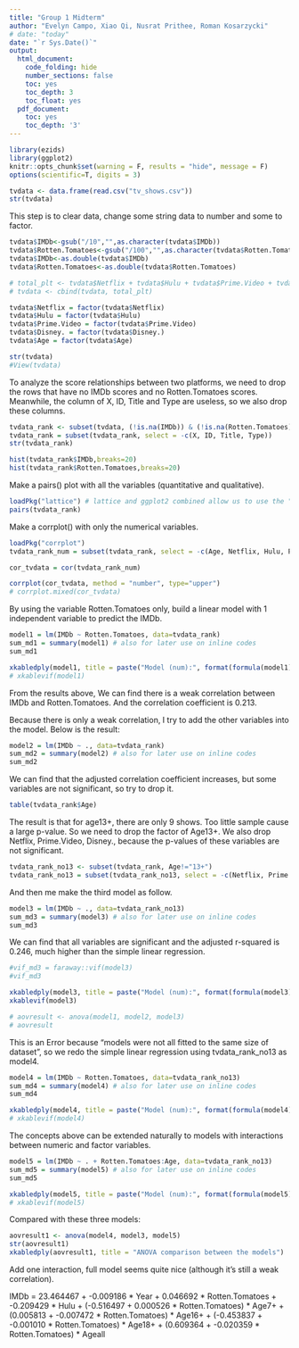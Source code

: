 ```yaml
---
title: "Group 1 Midterm"
author: "Evelyn Campo, Xiao Qi, Nusrat Prithee, Roman Kosarzycki"
# date: "today"
date: "`r Sys.Date()`"
output:
  html_document:
    code_folding: hide
    number_sections: false
    toc: yes
    toc_depth: 3
    toc_float: yes
  pdf_document:
    toc: yes
    toc_depth: '3'
---
```


```r
library(ezids)
library(ggplot2)
knitr::opts_chunk$set(warning = F, results = "hide", message = F)
options(scientific=T, digits = 3)
```


```r
tvdata <- data.frame(read.csv("tv_shows.csv"))
str(tvdata)
```
This step is to clear data, change some string data to number and some to factor.
```r
tvdata$IMDb<-gsub("/10","",as.character(tvdata$IMDb))
tvdata$Rotten.Tomatoes<-gsub("/100","",as.character(tvdata$Rotten.Tomatoes))
tvdata$IMDb<-as.double(tvdata$IMDb)
tvdata$Rotten.Tomatoes<-as.double(tvdata$Rotten.Tomatoes)

# total_plt <- tvdata$Netflix + tvdata$Hulu + tvdata$Prime.Video + tvdata$Disney.
# tvdata <- cbind(tvdata, total_plt)

tvdata$Netflix = factor(tvdata$Netflix)
tvdata$Hulu = factor(tvdata$Hulu)
tvdata$Prime.Video = factor(tvdata$Prime.Video)
tvdata$Disney. = factor(tvdata$Disney.)
tvdata$Age = factor(tvdata$Age)

str(tvdata)
#View(tvdata)
```
To analyze the score relationships between two platforms, we need to drop the rows that have no IMDb scores and no Rotten.Tomatoes scores.
Meanwhile, the column of X, ID, Title and Type are useless, so we also drop these columns.
```r
tvdata_rank <- subset(tvdata, (!is.na(IMDb)) & (!is.na(Rotten.Tomatoes)))
tvdata_rank = subset(tvdata_rank, select = -c(X, ID, Title, Type))
str(tvdata_rank)

hist(tvdata_rank$IMDb,breaks=20)
hist(tvdata_rank$Rotten.Tomatoes,breaks=20)
```

Make a pairs() plot with all the variables (quantitative and qualitative).
```r
loadPkg("lattice") # lattice and ggplot2 combined allow us to use the "pairs" function below 
pairs(tvdata_rank)
```

Make a corrplot() with only the numerical variables.
```r
loadPkg("corrplot")
tvdata_rank_num = subset(tvdata_rank, select = -c(Age, Netflix, Hulu, Prime.Video, Disney.))

cor_tvdata = cor(tvdata_rank_num)

corrplot(cor_tvdata, method = "number", type="upper")
# corrplot.mixed(cor_tvdata)
```

By using the variable Rotten.Tomatoes only, build a linear model with 1 independent variable to predict the IMDb.
```r
model1 = lm(IMDb ~ Rotten.Tomatoes, data=tvdata_rank)
sum_md1 = summary(model1) # also for later use on inline codes
sum_md1

xkabledply(model1, title = paste("Model (num):", format(formula(model1)) ) )
# xkablevif(model1)
```


From the results above, We can find there is a weak correlation between IMDb and Rotten.Tomatoes. And the correlation coefficient is 0.213.

Because there is only a weak correlation, I try to add the other variables into the model. Below is the result:
```r
model2 = lm(IMDb ~ ., data=tvdata_rank)
sum_md2 = summary(model2) # also for later use on inline codes
sum_md2
```
We can find that the adjusted correlation coefficient increases, but some variables are not significant, so try to drop it.


```r
table(tvdata_rank$Age)
```
The result is that for age13+, there are only 9 shows. Too little sample cause a large p-value. So we need to drop the factor of Age13+. We also drop Netflix, Prime.Video, Disney., because the p-values of these variables are not significant.
```r
tvdata_rank_no13 <- subset(tvdata_rank, Age!="13+")
tvdata_rank_no13 = subset(tvdata_rank_no13, select = -c(Netflix, Prime.Video, Disney.))
```

And then me make the third model as follow.
```r
model3 = lm(IMDb ~ ., data=tvdata_rank_no13)
sum_md3 = summary(model3) # also for later use on inline codes
sum_md3
```
We can find that all variables are significant and the adjusted r-squared is 0.246, much higher than the simple linear regression.

```r
#vif_md3 = faraway::vif(model3)
#vif_md3

xkabledply(model3, title = paste("Model (num):", format(formula(model3)) ) )
xkablevif(model3)
```

```r
# aovresult <- anova(model1, model2, model3)
# aovresult
```
This is an Error because "models were not all fitted to the same size of dataset", so we redo the simple linear regression using tvdata_rank_no13 as model4.

```r
model4 = lm(IMDb ~ Rotten.Tomatoes, data=tvdata_rank_no13)
sum_md4 = summary(model4) # also for later use on inline codes
sum_md4

xkabledply(model4, title = paste("Model (num):", format(formula(model4)) ) )
# xkablevif(model4)
```
 
The concepts above can be extended naturally to models with interactions between numeric and factor variables.
```r
model5 = lm(IMDb ~ . + Rotten.Tomatoes:Age, data=tvdata_rank_no13)
sum_md5 = summary(model5) # also for later use on inline codes
sum_md5

xkabledply(model5, title = paste("Model (num):", format(formula(model5)) ) )
# xkablevif(model5)
```

Compared with these three models:
```r
aovresult1 <- anova(model4, model3, model5)
str(aovresult1)
xkabledply(aovresult1, title = "ANOVA comparison between the models")
```
Add one interaction, full model seems quite nice (although it's still a weak correlation).

IMDb = 23.464467 + 
-0.009186 * Year + 0.046692 * Rotten.Tomatoes + -0.209429 * Hulu
+ (-0.516497 + 0.000526 * Rotten.Tomatoes) * Age7+
+ (0.005813 + -0.007472 * Rotten.Tomatoes) * Age16+ 
+ (-0.453837 + -0.001010 * Rotten.Tomatoes) * Age18+ 
+ (0.609364 + -0.020359 * Rotten.Tomatoes) * Ageall


